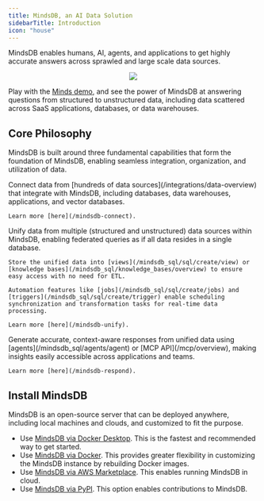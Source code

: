 ```yaml
---
title: MindsDB, an AI Data Solution
sidebarTitle: Introduction
icon: "house"
---
```


MindsDB enables humans, AI, agents, and applications to get highly accurate answers across sprawled and large scale data sources.

<p align="center">
  <img src="/assets/cloud/main_mdb.png"/>
</p>

Play with the [Minds demo](https://mdb.ai/register), and see the power of MindsDB at answering questions from structured to unstructured data, including data scattered across SaaS applications, databases, or data warehouses.

## Core Philosophy

MindsDB is built around three fundamental capabilities that form the foundation of MindsDB, enabling seamless integration, organization, and utilization of data.

<Steps>
  <Step title="Connect">
    Connect data from [hundreds of data sources](/integrations/data-overview) that integrate with MindsDB, including databases, data warehouses, applications, and vector databases.

    Learn more [here](/mindsdb-connect).
  </Step>
  <Step title="Unify">
    Unify data from multiple (structured and unstructured) data sources within MindsDB, enabling federated queries as if all data resides in a single database.

    Store the unified data into [views](/mindsdb_sql/sql/create/view) or [knowledge bases](/mindsdb_sql/knowledge_bases/overview) to ensure easy access with no need for ETL.

    Automation features like [jobs](/mindsdb_sql/sql/create/jobs) and [triggers](/mindsdb_sql/sql/create/trigger) enable scheduling synchronization and transformation tasks for real-time data processing.

    Learn more [here](/mindsdb-unify).
  </Step>
  <Step title="Respond">
    Generate accurate, context-aware responses from unified data using [agents](/mindsdb_sql/agents/agent) or [MCP API](/mcp/overview), making insights easily accessible across applications and teams.

    Learn more [here](/mindsdb-respond).
  </Step>
</Steps>

## Install MindsDB

MindsDB is an open-source server that can be deployed anywhere, including local machines and clouds, and customized to fit the purpose.

  * Use [MindsDB via Docker Desktop](/setup/self-hosted/docker-desktop). This is the fastest and recommended way to get started.
  * Use [MindsDB via Docker](/setup/self-hosted/docker). This provides greater flexibility in customizing the MindsDB instance by rebuilding Docker images.
  * Use [MindsDB via AWS Marketplace](/setup/cloud/aws-marketplace). This enables running MindsDB in cloud.
  * Use [MindsDB via PyPI](/contribute/install). This option enables contributions to MindsDB.
